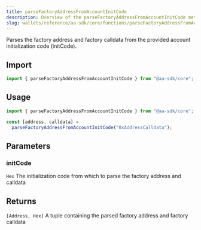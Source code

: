 ```yaml
---
title: parseFactoryAddressFromAccountInitCode
description: Overview of the parseFactoryAddressFromAccountInitCode method
slug: wallets/reference/aa-sdk/core/functions/parseFactoryAddressFromAccountInitCode
---
```




Parses the factory address and factory calldata from the provided account initialization code (initCode).

## Import

```ts
import { parseFactoryAddressFromAccountInitCode } from "@aa-sdk/core";
```

## Usage

```ts
import { parseFactoryAddressFromAccountInitCode } from "@aa-sdk/core";

const [address, calldata] =
  parseFactoryAddressFromAccountInitCode("0xAddressCalldata");
```

## Parameters

### initCode

`Hex`
The initialization code from which to parse the factory address and calldata

## Returns

`[Address, Hex]`
A tuple containing the parsed factory address and factory calldata
